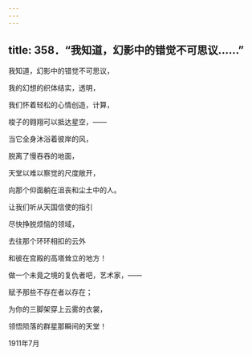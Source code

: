 ```yaml
---
---
---
```

title: 358．“我知道，幻影中的错觉不可思议……”
---




我知道，幻影中的错觉不可思议，

我的幻想的织体结实，透明，

我们怀着轻松的心情创造，计算，

梭子的翱翔可以抵达星空，——

当它全身沐浴着彼岸的风，

脱离了慢吞吞的地面，

天堂以难以察觉的尺度敞开，

向那个仰面躺在沮丧和尘土中的人。

让我们听从天国信使的指引

尽快挣脱烦恼的领域，

去往那个环环相扣的云外

和彼在宫殿的高塔耸立的地方！

做一个未竟之境的复仇者吧，艺术家，——

赋予那些不存在者以存在；

为你的三脚架穿上云雾的衣裳，

领悟陨落的群星那瞬间的天堂！

1911年7月